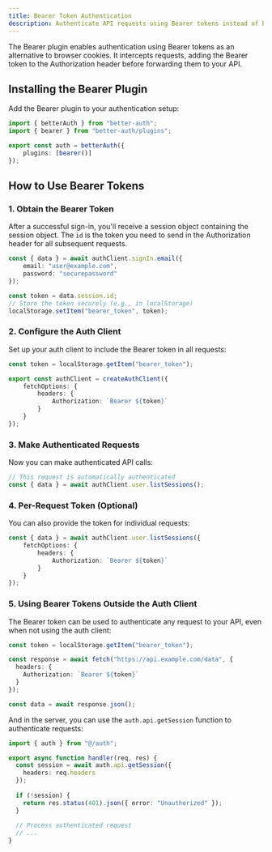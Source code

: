```yaml
---
title: Bearer Token Authentication
description: Authenticate API requests using Bearer tokens instead of browser cookies
---
```


The Bearer plugin enables authentication using Bearer tokens as an alternative to browser cookies. It intercepts requests, adding the Bearer token to the Authorization header before forwarding them to your API.

## Installing the Bearer Plugin

Add the Bearer plugin to your authentication setup:

```ts title="auth.ts"
import { betterAuth } from "better-auth";
import { bearer } from "better-auth/plugins";

export const auth = betterAuth({
    plugins: [bearer()]
});
```

## How to Use Bearer Tokens

### 1. Obtain the Bearer Token

After a successful sign-in, you'll receive a session object containing the session object. The `id` is the token you need to send in the Authorization header for all subsequent requests.

```ts title="client.ts"
const { data } = await authClient.signIn.email({
    email: "user@example.com",
    password: "securepassword"
});

const token = data.session.id;
// Store the token securely (e.g., in localStorage)
localStorage.setItem("bearer_token", token);
```


### 2. Configure the Auth Client

Set up your auth client to include the Bearer token in all requests:

```ts title="auth-client.ts"
const token = localStorage.getItem("bearer_token");

export const authClient = createAuthClient({
    fetchOptions: {
        headers: {
            Authorization: `Bearer ${token}`
        }
    }
});
```

### 3. Make Authenticated Requests

Now you can make authenticated API calls:

```ts title="client.ts"
// This request is automatically authenticated
const { data } = await authClient.user.listSessions();
```

### 4. Per-Request Token (Optional)

You can also provide the token for individual requests:

```ts title="client.ts"
const { data } = await authClient.user.listSessions({
    fetchOptions: {
        headers: {
            Authorization: `Bearer ${token}`
        }
    }
});
```

### 5. Using Bearer Tokens Outside the Auth Client

The Bearer token can be used to authenticate any request to your API, even when not using the auth client:

```ts title="api-call.ts"
const token = localStorage.getItem("bearer_token");

const response = await fetch("https://api.example.com/data", {
  headers: {
    Authorization: `Bearer ${token}`
  }
});

const data = await response.json();
```

And in the server, you can use the `auth.api.getSession` function to authenticate requests:

```ts title="server.ts"
import { auth } from "@/auth";

export async function handler(req, res) {
  const session = await auth.api.getSession({
    headers: req.headers
  });
  
  if (!session) {
    return res.status(401).json({ error: "Unauthorized" });
  }
  
  // Process authenticated request
  // ...
}
```